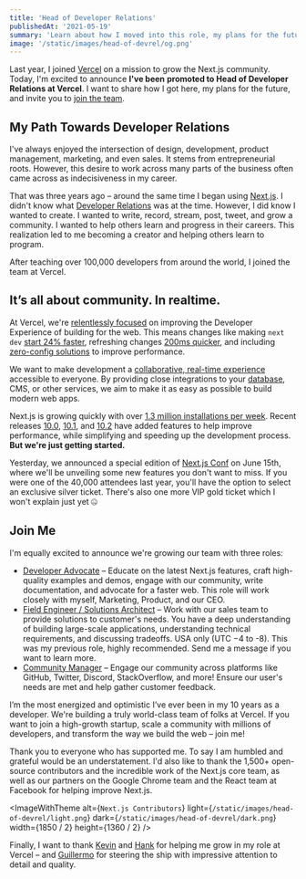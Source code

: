 ```yaml
---
title: 'Head of Developer Relations'
publishedAt: '2021-05-19'
summary: 'Learn about how I moved into this role, my plans for the future, and an opportunity to join the team.'
image: '/static/images/head-of-devrel/og.png'
---
```


Last year, I joined [Vercel](https://vercel.com) on a mission to grow the Next.js community. Today, I'm excited to announce **I've been** **promoted to Head of Developer Relations at Vercel**. I want to share how I got here, my plans for the future, and invite you to [join the team](https://vercel.com/careers).

## My Path Towards Developer Relations

I've always enjoyed the intersection of design, development, product management, marketing, and even sales. It stems from entrepreneurial roots. However, this desire to work across many parts of the business often came across as indecisiveness in my career.

That was three years ago – around the same time I began using [Next.js](https://nextjs.org/). I didn't know what [Developer Relations](https://emilyfreeman.io/blog/developer-relations-more-than-the-art-of-talking-good) was at the time. However, I did know I wanted to create. I wanted to write, record, stream, post, tweet, and grow a community. I wanted to help others learn and progress in their careers. This realization led to me becoming a creator and helping others learn to program.

After teaching over 100,000 developers from around the world, I joined the team at Vercel.

<StaticTweet id="1303849673141243905" />

## It’s all about community. In realtime.

At Vercel, we're [relentlessly focused](https://rauchg.com/2020/next-for-vercel#frontend-focus) on improving the Developer Experience of building for the web. This means changes like making `next dev` [start 24% faster](https://nextjs.org/blog/next-10-2), refreshing changes [200ms quicker](https://nextjs.org/blog/next-10-1), and including [zero-config solutions](https://nextjs.org/blog/next-10) to improve performance.

<StaticTweet id="1387420270646943746" />

We want to make development a [collaborative, real-time experience](https://twitter.com/shuding_/status/1378086219708473344) accessible to everyone. By providing close integrations to your [database](https://twitter.com/leeerob/status/1351576575888797696), CMS, or other services, we aim to make it as easy as possible to build modern web apps.

Next.js is growing quickly with over [1.3 million installations per week](https://www.npmjs.com/package/next). Recent releases [10.0](http://nextjs.org/10), [10.1](https://nextjs.org/10-1), and [10.2](https://nextjs.org/10-2) have added features to help improve performance, while simplifying and speeding up the development process. **But we're just getting started.**

Yesterday, we announced a special edition of [Next.js Conf](https://nextjs.org/conf) on June 15th, where we'll be unveiling some new features you don't want to miss. If you were one of the 40,000 attendees last year, you'll have the option to select an exclusive silver ticket. There's also one more VIP gold ticket which I won't explain just yet 🤐

<StaticTweet id="1394749422194528263" />

## Join Me

I'm equally excited to announce we're growing our team with three roles:

- [Developer Advocate](https://vercel.com/careers) – Educate on the latest Next.js features, craft high-quality examples and demos, engage with our community, write documentation, and advocate for a faster web. This role will work closely with myself, Marketing, Product, and our CEO.
- [Field Engineer / Solutions Architect](https://vercel.com/careers) – Work with our sales team to provide solutions to customer's needs. You have a deep understanding of building large-scale applications, understanding technical requirements, and discussing tradeoffs. USA only (UTC −4 to -8). This was my previous role, highly recommended. Send me a message if you want to learn more.
- [Community Manager](https://vercel.com/careers) – Engage our community across platforms like GitHub, Twitter, Discord, StackOverflow, and more! Ensure our user's needs are met and help gather customer feedback.

I’m the most energized and optimistic I’ve ever been in my 10 years as a developer. We're building a truly world-class team of folks at Vercel. If you want to join a high-growth startup, scale a community with millions of developers, and transform the way we build the web – join me!

Thank you to everyone who has supported me. To say I am humbled and grateful would be an understatement. I'd also like to thank the 1,500+ open-source contributors and the incredible work of the Next.js core team, as well as our partners on the Google Chrome team and the React team at Facebook for helping improve Next.js.

<ImageWithTheme
  alt={`Next.js Contributors`}
  light={`/static/images/head-of-devrel/light.png`}
  dark={`/static/images/head-of-devrel/dark.png`}
  width={1850 / 2}
  height={1360 / 2}
/>

Finally, I want to thank [Kevin](https://twitter.com/kevinvangundy) and [Hank](https://twitter.com/thehanktaylor) for helping me grow in my role at Vercel – and [Guillermo](https://twitter.com/rauchg) for steering the ship with impressive attention to detail and quality.
